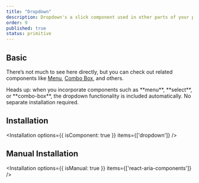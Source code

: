 ```yaml
---
title: "Dropdown"
description: Dropdown's a slick component used in other parts of your project that need dropdown, like menu, select, combo box, and more.
order: 9
published: true
status: primitive
---
```


## Basic
There’s not much to see here directly, but you can check out related components like [Menu](/docs/components/collections/menu), [Combo Box](/docs/components/pickers/combo-box), and others.

<Note>
  Heads up: when you incorporate components such as **menu**, **select**, or **combo-box**, the dropdown functionality is included automatically. No separate installation required.
</Note>

## Installation
<Installation options={{ isComponent: true }} items={['dropdown']} />

## Manual Installation
<Installation options={{ isManual: true }} items={['react-aria-components']} />

<SourceCode toShow='dropdown' />
